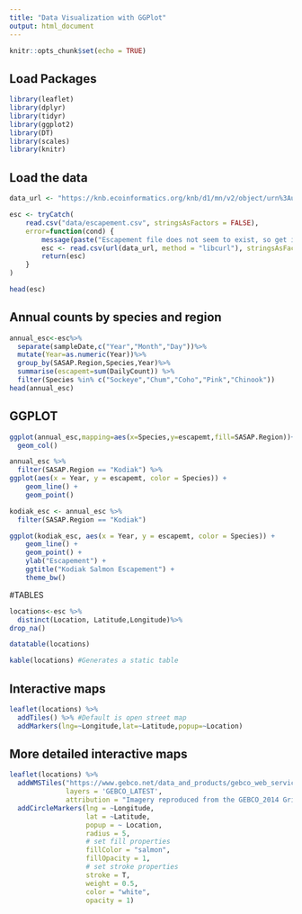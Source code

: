 ```yaml
---
title: "Data Visualization with GGPlot"
output: html_document
---
```


```r
knitr::opts_chunk$set(echo = TRUE)
```

## Load Packages
```r
library(leaflet)
library(dplyr)
library(tidyr)
library(ggplot2)
library(DT)
library(scales)
library(knitr)
```

## Load the data
```r
data_url <- "https://knb.ecoinformatics.org/knb/d1/mn/v2/object/urn%3Auuid%3Af119a05b-bbe7-4aea-93c6-85434dcb1c5e"

esc <- tryCatch(
    read.csv("data/escapement.csv", stringsAsFactors = FALSE),
    error=function(cond) {
        message(paste("Escapement file does not seem to exist, so get it from the KNB."))
        esc <- read.csv(url(data_url, method = "libcurl"), stringsAsFactors = FALSE)
        return(esc)
    }
)

head(esc)
```

## Annual counts by species and region 
```r
annual_esc<-esc%>%
  separate(sampleDate,c("Year","Month","Day"))%>%
  mutate(Year=as.numeric(Year))%>%
  group_by(SASAP.Region,Species,Year)%>%
  summarise(escapemt=sum(DailyCount)) %>%
  filter(Species %in% c("Sockeye","Chum","Coho","Pink","Chinook"))
head(annual_esc)

```

## GGPLOT
```r
ggplot(annual_esc,mapping=aes(x=Species,y=escapemt,fill=SASAP.Region))+
  geom_col()
```

```r
annual_esc %>% 
  filter(SASAP.Region == "Kodiak") %>% 
ggplot(aes(x = Year, y = escapemt, color = Species)) + 
    geom_line() +
    geom_point()

kodiak_esc <- annual_esc %>% 
  filter(SASAP.Region == "Kodiak")

ggplot(kodiak_esc, aes(x = Year, y = escapemt, color = Species)) + 
    geom_line() +
    geom_point() +
    ylab("Escapement") +
    ggtitle("Kodiak Salmon Escapement") +
    theme_bw()
```

#TABLES
```r
locations<-esc %>%
  distinct(Location, Latitude,Longitude)%>%
drop_na()
```

```r
datatable(locations)
```

```r
kable(locations) #Generates a static table
```

## Interactive maps
```r
leaflet(locations) %>%
  addTiles() %>% #Default is open street map
  addMarkers(lng=~Longitude,lat=~Latitude,popup=~Location)
```

## More detailed interactive maps
```r
leaflet(locations) %>% 
  addWMSTiles("https://www.gebco.net/data_and_products/gebco_web_services/web_map_service/mapserv?",
              layers = 'GEBCO_LATEST',
              attribution = "Imagery reproduced from the GEBCO_2014 Grid, version 20150318, www.gebco.net") %>%
  addCircleMarkers(lng = ~Longitude,
                   lat = ~Latitude,
                   popup = ~ Location,
                   radius = 5,
                   # set fill properties
                   fillColor = "salmon",
                   fillOpacity = 1,
                   # set stroke properties
                   stroke = T,
                   weight = 0.5,
                   color = "white",
                   opacity = 1)
```

